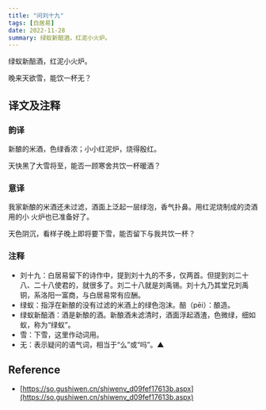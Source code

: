 ```yaml
---
title: "问刘十九"
tags: [白居易]
date: 2022-11-28
summary: 绿蚁新醅酒，红泥小火炉。
---
```


绿蚁新醅酒，红泥小火炉。

晚来天欲雪，能饮一杯无？

## 译文及注释

### 韵译

新酿的米酒，色绿香浓；小小红泥炉，烧得殷红。

天快黑了大雪将至，能否一顾寒舍共饮一杯暖酒？

### 意译

我家新酿的米酒还未过滤，酒面上泛起一层绿泡，香气扑鼻。用红泥烧制成的烫酒用的小
火炉也已准备好了。

天色阴沉，看样子晚上即将要下雪，能否留下与我共饮一杯？

### 注释

- 刘十九：白居易留下的诗作中，提到刘十九的不多，仅两首。但提到刘二十八、二十八使君的，就很多了。刘二十八就是刘禹锡。刘十九乃其堂兄刘禹铜，系洛阳一富商，与白居易常有应酬。
- 绿蚁：指浮在新酿的没有过滤的米酒上的绿色泡沫。醅（pēi）：酿造。
- 绿蚁新醅酒：酒是新酿的酒。新酿酒未滤清时，酒面浮起酒渣，色微绿，细如蚁，称为“绿蚁”。
- 雪：下雪，这里作动词用。
- 无：表示疑问的语气词，相当于“么”或“吗”。▲

## Reference

- [https://so.gushiwen.cn/shiwenv_d09fef17613b.aspx](https://so.gushiwen.cn/shiwenv_d09fef17613b.aspx)